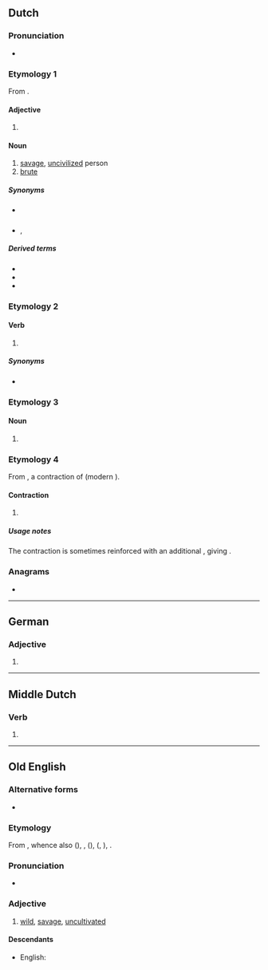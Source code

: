 {{also|Wilde}}
==Dutch==

===Pronunciation===
* {{audio|Nl-wilde.ogg|Audio|lang=nl}}

===Etymology 1===
From {{m|nl|wild}}.

====Adjective====
{{head|nl|adjective form}}

# {{nl-adj form of|infl|wild}}

====Noun====
{{nl-noun-adj}}

# [[savage]], [[uncivilized]] person
# [[brute]]

=====Synonyms=====
* {{sense|savage}} {{l|nl|wildeman}}
* {{sense|brute}} {{l|nl|bruut}}, {{l|nl|woesteling}}

=====Derived terms=====
* {{l|nl|halve wilde}}
* {{l|nl|wildenhorde}}
* {{l|nl|wildenras}}

===Etymology 2===

====Verb====
{{nl-verb-form}}

# {{nl-verb form of|n=sg|t=past|m=ind+subj|willen}}

=====Synonyms=====
* {{l|nl|wou}}

===Etymology 3===

====Noun====
{{nl-noun|f|-|-}}

# {{alternative form of|weelde|lang=nl}}

===Etymology 4===
From {{inh|nl|dum|wildi}}, a contraction of {{m|dum|[[wilt]] [[gi]]}} (modern {{m|nl|[[wilt]] [[gij]]}}).

====Contraction====
{{head|nl|contraction}}

# {{lb|nl|Brabantian}} {{contraction of|[[wilt]] [[gij]]|lang=nl}}

=====Usage notes=====
The contraction is sometimes reinforced with an additional {{m|nl|gij}}, giving {{m|nl||wilde gij}}.

===Anagrams===
* {{l|nl|dweil}}

----

==German==

===Adjective===
{{head|de|adjective form}}

# {{de-inflected form of|wild}}

----

==Middle Dutch==

===Verb===
{{head|dum|verb form}}

# {{inflection of|willen||1|and|3|s|past|indc|;|1|and|3|s|past|subj|lang=dum}}

----

==Old English==

===Alternative forms===
* {{alter|ang|ƿilde}}

===Etymology===
From {{inh|ang|gem-pro|*wilþijaz}}, whence also {{cog|ofs|wild}} ({{cog|fy|wyld}}), {{cog|osx|wildi}}, {{cog|goh|wildi}} ({{cog|de|wild}}), {{cog|non|villr}} ({{cog|no|vill}}, {{cog|is|villtur}}), {{cog|got|𐍅𐌹𐌻𐌸𐌴𐌹𐍃}}.

===Pronunciation===
* {{IPA|/ˈwilde/|lang=ang}}

===Adjective===
{{ang-adj}}

# [[wild]], [[savage]], [[uncultivated]]

====Descendants====
* English: {{l|en|wild}}
